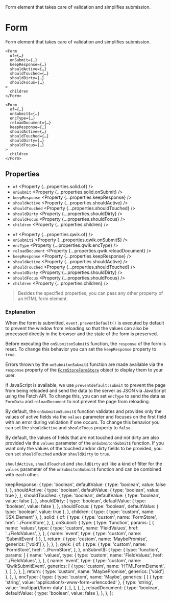 
<Title>Form</Title>
<Description>
  Form element that takes care of validation and simplifies submission.
</Description>

# Form

Form element that takes care of validation and simplifies submission.

<Solid block>

```tsx
<Form
  of={…}
  onSubmit={…}
  keepResponse={…}
  shouldActive={…}
  shouldTouched={…}
  shouldDirty={…}
  shouldFocus={…}
>
  children
</Form>
```

</Solid>

<Qwik block>

```tsx
<Form
  of={…}
  onSubmit$={…}
  encType={…}
  reloadDocument={…}
  keepResponse={…}
  shouldActive={…}
  shouldTouched={…}
  shouldDirty={…}
  shouldFocus={…}
>
  children
</Form>
```

</Qwik>

## Properties

<Solid block>

- `of` <Property {...properties.solid.of} />
- `onSubmit` <Property {...properties.solid.onSubmit} />
- `keepResponse` <Property {...properties.keepResponse} />
- `shouldActive` <Property {...properties.shouldActive} />
- `shouldTouched` <Property {...properties.shouldTouched} />
- `shouldDirty` <Property {...properties.shouldDirty} />
- `shouldFocus` <Property {...properties.shouldFocus} />
- `children` <Property {...properties.children} />

</Solid>

<Qwik block>

- `of` <Property {...properties.qwik.of} />
- `onSubmit$` <Property {...properties.qwik.onSubmit$} />
- `encType` <Property {...properties.qwik.encType} />
- `reloadDocument` <Property {...properties.qwik.reloadDocument} />
- `keepResponse` <Property {...properties.keepResponse} />
- `shouldActive` <Property {...properties.shouldActive} />
- `shouldTouched` <Property {...properties.shouldTouched} />
- `shouldDirty` <Property {...properties.shouldDirty} />
- `shouldFocus` <Property {...properties.shouldFocus} />
- `children` <Property {...properties.children} />

</Qwik>

> Besides the specified properties, you can pass any other property of an HTML form element.

### Explanation

<Solid block>

When the form is submitted, `event.preventDefault()` is executed by default to prevent the window from reloading so that the values can also be processed directly in the browser and the state of the form is preserved.

</Solid>

Before executing the <Solid>`onSubmit`</Solid><Qwik>`onSubmit$`</Qwik> function, the `response` of the form is reset. To change this behavior you can set the `keepResponse` property to `true`.

Errors thrown by the <Solid>`onSubmit`</Solid><Qwik>`onSubmit$`</Qwik> function are made available via the `response` property of the <Solid><A href="../FormStore">`FormStore`</A></Solid><Qwik><A href="../FormStore">`FormStore`</A></Qwik> object to display them to your user.

<Qwik block>

If JavaScript is available, we use `preventdefault:submit` to prevent the page from being reloaded and send the data to the server as JSON via JavaScript using the Fetch API. To change this, you can set `encType` to send the data as `FormData` and `reloadDocument` to not prevent the page from reloading.

</Qwik>

By default, the <Solid>`onSubmit`</Solid><Qwik>`onSubmit$`</Qwik> function validates and provides only the values of active fields via the `values` parameter and focuses on the first field with an error during validation if one occurs. To change this behavior you can set the `shouldActive` and `shouldFocus` property to `false`.

By default, the values of fields that are not touched and not dirty are also provided via the `values` parameter of the <Solid>`onSubmit`</Solid><Qwik>`onSubmit$`</Qwik> function. If you want only the values of the touched and/or dirty fields to be provided, you can set `shouldTouched` and/or `shouldDirty` to `true`.

`shouldActive`, `shouldTouched` and `shouldDirty` act like a kind of filter for the `values` parameter of the <Solid>`onSubmit`</Solid><Qwik>`onSubmit$`</Qwik> function and can be combined with each other.

  keepResponse: {
    type: 'boolean',
    defaultValue: { type: 'boolean', value: false },
  },
  shouldActive: {
    type: 'boolean',
    defaultValue: { type: 'boolean', value: true },
  },
  shouldTouched: {
    type: 'boolean',
    defaultValue: { type: 'boolean', value: false },
  },
  shouldDirty: {
    type: 'boolean',
    defaultValue: { type: 'boolean', value: false },
  },
  shouldFocus: {
    type: 'boolean',
    defaultValue: { type: 'boolean', value: true },
  },
  children: {
    type: { type: 'custom', name: 'JSX.Element' },
  },
  solid: {
    of: {
      type: {
        type: 'custom',
        name: 'FormStore',
        href: '../FormStore',
      },
    },
    onSubmit: {
      type: {
        type: 'function',
        params: [
          {
            name: 'values',
            type: {
              type: 'custom',
              name: 'FieldValues',
              href: '../FieldValues',
            },
          },
          { name: 'event', type: { type: 'custom', name: 'SubmitEvent' } },
        ],
        return: { type: 'custom', name: 'MaybePromise', generics: ['void'] },
      },
    },
  },
  qwik: {
    of: {
      type: {
        type: 'custom',
        name: 'FormStore',
        href: '../FormStore',
      },
    },
    onSubmit$: {
      type: {
        type: 'function',
        params: [
          {
            name: 'values',
            type: {
              type: 'custom',
              name: 'FieldValues',
              href: '../FieldValues',
            },
          },
          {
            name: 'event',
            type: {
              type: 'custom',
              name: 'QwikSubmitEvent',
              generics: [
                {
                  type: 'custom',
                  name: 'HTMLFormElement',
                },
              ],
            },
          },
        ],
        return: { type: 'custom', name: 'MaybePromise', generics: ['void'] },
      },
    },
    encType: {
      type: {
        type: 'custom',
        name: 'Maybe',
        generics: [
          [
            { type: 'string', value: 'application/x-www-form-urlencoded' },
            { type: 'string', value: 'multipart/form-data' },
          ],
        ],
      },
    },
    reloadDocument: {
      type: 'boolean',
      defaultValue: { type: 'boolean', value: false },
    },
  },
};

